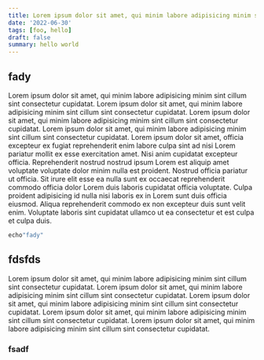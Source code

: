 ```yaml
---
title: Lorem ipsum dolor sit amet, qui minim labore adipisicing minim sint cillum sint consectetur cupidatat.
date: '2022-06-30'
tags: [foo, hello]
draft: false
summary: hello world 
---
```

## fady
Lorem ipsum dolor sit amet, qui minim labore adipisicing minim sint cillum sint consectetur cupidatat.
Lorem ipsum dolor sit amet, qui minim labore adipisicing minim sint cillum sint consectetur cupidatat.
Lorem ipsum dolor sit amet, qui minim labore adipisicing minim sint cillum sint consectetur cupidatat.
Lorem ipsum dolor sit amet, qui minim labore adipisicing minim sint cillum sint consectetur cupidatat.
Lorem ipsum dolor sit amet, officia excepteur ex fugiat reprehenderit enim labore culpa sint ad nisi Lorem pariatur mollit ex esse exercitation amet. Nisi anim cupidatat excepteur officia. Reprehenderit nostrud nostrud ipsum Lorem est aliquip amet voluptate voluptate dolor minim nulla est proident. Nostrud officia pariatur ut officia. Sit irure elit esse ea nulla sunt ex occaecat reprehenderit commodo officia dolor Lorem duis laboris cupidatat officia voluptate. Culpa proident adipisicing id nulla nisi laboris ex in Lorem sunt duis officia eiusmod. Aliqua reprehenderit commodo ex non excepteur duis sunt velit enim. Voluptate laboris sint cupidatat ullamco ut ea consectetur et est culpa et culpa duis.
```bash
echo"fady"
```
## fdsfds

Lorem ipsum dolor sit amet, qui minim labore adipisicing minim sint cillum sint consectetur cupidatat.
Lorem ipsum dolor sit amet, qui minim labore adipisicing minim sint cillum sint consectetur cupidatat.
Lorem ipsum dolor sit amet, qui minim labore adipisicing minim sint cillum sint consectetur cupidatat.
Lorem ipsum dolor sit amet, qui minim labore adipisicing minim sint cillum sint consectetur cupidatat.
Lorem ipsum dolor sit amet, qui minim labore adipisicing minim sint cillum sint consectetur cupidatat.
### fsadf
